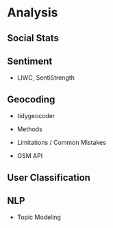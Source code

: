 # Analysis {#analysis}

## Social Stats



## Sentiment
- LIWC, SentiStrength




## Geocoding
- tidygeocoder

- Methods

- Limitations / Common Mistakes


- OSM API




## User Classification




## NLP
- Topic Modeling



